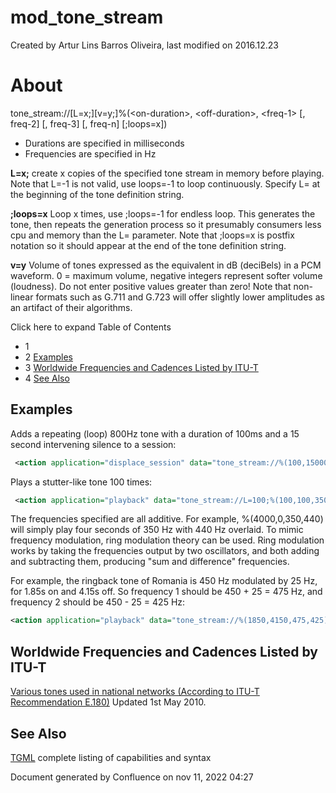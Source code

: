 
# mod_tone_stream 

 Created by  Artur Lins Barros Oliveira, last modified on 2016.12.23

# About

tone\_stream://\[L=x;\]\[v=y;\]%(&lt;on-duration>, &lt;off-duration>, &lt;freq-1> \[, freq-2\] \[, freq-3\] \[, freq-n\] \[;loops=x\])

* Durations are specified in milliseconds
* Frequencies are specified in Hz

**L=x;** create x copies of the specified tone stream in memory before playing. Note that L=-1 is not valid, use loops=-1 to loop continuously. Specify L= at the beginning of the tone definition string.

**;loops=x** Loop x times, use ;loops=-1 for endless loop. This generates the tone, then repeats the generation process so it presumably consumers less cpu and memory than the L= parameter. Note that ;loops=x is postfix notation so it should appear at the end of the tone definition string.

**v=y** Volume of tones expressed as the equivalent in dB (deciBels) in a PCM waveform. 0 = maximum volume, negative integers represent softer volume (loudness). Do not enter positive values greater than zero! Note that non-linear formats such as G.711 and G.723 will offer slightly lower amplitudes as an artifact of their algorithms.

Click here to expand Table of Contents

* 1 [](#--)
* 2 [Examples](#examples)
* 3 [Worldwide Frequencies and Cadences Listed by ITU-T](#worldwide-frequencies-and-cadences-listed-by-itu-t)
* 4 [See Also](#see-also)

##   

## Examples

Adds a repeating (loop) 800Hz tone with a duration of 100ms and a 15 second intervening silence to a session:

```xml
 <action application="displace_session" data="tone_stream://%(100,15000,800);loops=-1" />
```

  
Plays a stutter-like tone 100 times:

```xml
 <action application="playback" data="tone_stream://L=100;%(100,100,350,440)" />
```

  
The frequencies specified are all additive. For example, %(4000,0,350,440) will simply play four seconds of 350 Hz with 440 Hz overlaid. To mimic frequency modulation, ring modulation theory can be used. Ring modulation works by taking the frequencies output by two oscillators, and both adding and subtracting them, producing "sum and difference" frequencies.

For example, the ringback tone of Romania is 450 Hz modulated by 25 Hz, for 1.85s on and 4.15s off. So frequency 1 should be 450 + 25 = 475 Hz, and frequency 2 should be 450 - 25 = 425 Hz:

```xml
<action application="playback" data="tone_stream://%(1850,4150,475,425);loops=-1" />
```

## Worldwide Frequencies and Cadences Listed by ITU-T

[Various tones used in national networks (According to ITU-T Recommendation E.180)](http://www.itu.int/dms%5Fpub/itu-t/opb/sp/T-SP-E.180-2010-PDF-E.pdf) Updated 1st May 2010.

## See Also

[TGML](./mod-dptools/mod-dptools:-gentones/TGML_6586573.mdx#lua) complete listing of capabilities and syntax

Document generated by Confluence on nov 11, 2022 04:27
